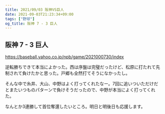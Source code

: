 ```yaml
---
title: 2021/09/03 阪神VS巨人
date: 2021-09-03T21:23:34+09:00
tags: ["野球"]
og_title: 阪神 7 - 3 巨人
---
```


## 阪神 7 - 3 巨人

https://baseball.yahoo.co.jp/npb/game/2021000730/index

逆転勝ちできて本当によかった。西は序盤は完璧だったけど、松原に打たれて先制されて負けたかと思った。戸郷も全然打てそうになかったし。

そんな中で糸井、大山、中野はよく打ってくれたなー。7回に追いついただけだとまたいつものパターンで負けそうだったので、中野が本当によく打ってくれた。

なんとか3連勝して首位奪還したいところ。明日と明後日も応援します。